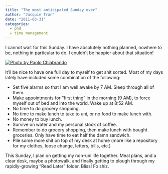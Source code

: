 ```yaml
---
title: "The most anticipated Sunday ever"
author: "Jacquie Tran"
date: "2011-03-31"
categories:
  - phd
  - time management
---
```


I cannot wait for this Sunday. I have absolutely nothing planned, nowhere to be, nothing in particular to do. I couldn't be happier about that situation!

[![Photo by Paolo Chiabrando](paolo-chiabrando-kiBXqqRicBU-unsplash.jpg)](https://unsplash.com/photos/selective-focus-photography-of-written-sticky-note-lot-kiBXqqRicBU)

It'll be nice to have one full day to myself to get shit sorted. Most of my days lately have included some combination of the following:

- Set five alarms so that I am well awake by 7 AM. Sleep through all of them.
- Make appointments for "first thing" in the morning (9 AM), to force myself out of bed and into the world. Wake up at 8:52 AM.
- No time to do grocery shopping.
- No time to make lunch to take to uni, or no food to make lunch with.
- No money to buy lunch.
- Survive on water and my personal stock of coffee.
- Remember to do grocery shopping, then make lunch with bought groceries. Only have time to eat half the damn sandwich.
- Pile some more shit on top of my desk at home (more like a repository for my clothes, loose change, letters, bills, etc.)

This Sunday, I plan on getting my non-uni life together. Meal plans, and a clear desk, maybe a photowalk, and finally getting to plough through my rapidly-growing "Read Later" folder. Bliss! Fo shiz.